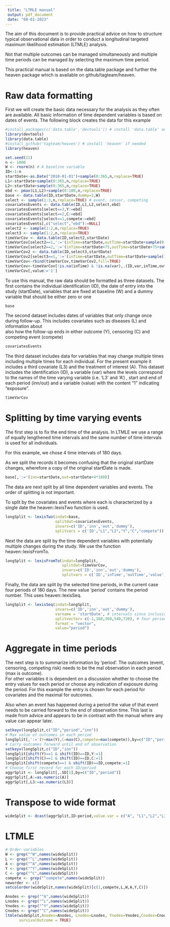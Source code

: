 ```yaml
---
 title: "LTMLE manual"
 output: pdf_document
 date: "08-01-2023"
---
```


The aim of this document is to provide practical advice on how to structure typical observational data in order to conduct a longitudinal targeted maximum likelihood estimation (LTMLE) analysis.

Not that multiple outcomes can be managed simultaneously and multiple time periods can be managed by selecting the maximum time period.
 
This practical manual is based on the data.table package and further the heaven package which is available on github/tagteam/heaven.

# Raw data formatting
First we will create the basic data necessary for the analysis as they often are available.
All basic information of time dependent variables is based on dates of events. The following block creates the data for this example

```r

#install.packages(c('data.table','devtools')) # install 'data.table' and 'devtools' if needed
library(devtools)
library(data.table)
#install_github('tagteam/heaven') # install 'heaven' if needed
library(heaven)

set.seed(21)
n <- 1000
W <- rnorm(n) # A baseline variable
ID<-1:n
startDate<-as.Date("2010-01-01")+sample(0:365,n,replace=TRUE)
L1<-startDate+sample(0:365,n,replace=TRUE)
L2<-startDate+sample(0:365,n,replace=TRUE)
ebd <- pmax(L1,L2)+sample(0:180,n,replace=TRUE)
base <- data.table(ID,startDate,dummy=1,W)
select <- sample(1:3,n,replace=TRUE) # event, censor, competing
covariatesEvents <- data.table(ID,L1,L2,select,ebd)
covariatesEvents[select==3,Y:=ebd]
covariatesEvents[select==2,C:=ebd]
covariatesEvents[select==1,compete:=ebd]
covariatesEvents[,c("select","ebd"):=NULL]
select2 <- sample(1:2,n,replace=TRUE)
select3 <- sample(1:2,n,replace=TRUE)
timeVarCov <- data.table(ID,select2,startDate)
timeVarCov[select2==1,':='(inTime=startDate,outTime=startDate+sample(0:720,1),var='L3')]
timeVarCov[select2==2,':='(inTime=startDate+75,outTime=startDate+75+sample(0:720,1))]
timeVarCov2 <- data.table(ID,select3,startDate)
timeVarCov2[select3==1,':='(inTime=startDate,outTime=startDate+sample(180:720,1),var='A')]
timeVarCov<-rbind(timeVarCov,timeVarCov2,fill=TRUE)
timeVarCov<-timeVarCov[!is.na(inTime) & !is.na(var),.(ID,var,inTime,outTime)]
timeVarCov[,value:='1']
```

To use this manual, the raw data should be formatted as three datasets. The
first contains the individual identification (ID), the date of entry
into the study (startDate), variables that are fixed at baseline (W) 
and a dummy variable that should be either zero or one

```r
base
```

The second dataset includes dates of variables that only change once
during follow-up.  This includes covariates such as diseases (L) and information about  
also how the follow-up ends in either outcome (Y), censoring (C) and competing
event (compete)

```r
covariatesEvents
```

The third dataset includes data for variables that may change multiple times
including multiple times for each individual.  For the present example it includes a
third covariate (L3) and the treatment of interest (A). This dataset includes
the identification (ID), a variable (var) where the levels correspond to the names of the time varying variable (i.e. 'L3' and 'A')
, start and end of each period (inn/out) and a variable (value) with the
content "1" indicating "exposure".

```r
timeVarCov
```

# Splitting by time varying events

The first step is to fix the end time of the analysis. In LTMLE we use a range of 
equally lengthened time intervals and the same number of time intervals is used for all
individuals.

For this example, we chose 4 time intervals of 180 days.

As we split the records it becomes confusing that the original startDate changes, wherefore
a copy of the original startDate is made.

```r
base[,':='(inn=startDate,out=startDate+4*180)]
```


The data are next split by all time dependent variables and events. The order of
splitting is not important.

To split by the covariates and events where each is characterized by a single date 
the heaven::lexisTwo function is used.

```r
longSplit <- lexisTwo(indat=base,
                      splitdat=covariatesEvents,
                      invars=c('ID','inn','out','dummy'),
                      splitvars = c('ID',"L1","L2","Y","C","compete"))
```

Next the data are split by the time dependent variables with potentially multiple
changes during the study. We use the function heaven::lexisFromTo.

```r
longSplit <- lexisFromTo(indat=longSplit,
                         splitdat=timeVarCov,
                         invars=c('ID','inn','out','dummy'),
                         splitvars = c('ID','inTime','outTime','value','var'))
```

Finally, the data are split by the selected time periods, in the current case
four periods of 180 days. The new value 'period' contains the period number. This uses
heaven::lexisSeq.

```r
longSplit <- lexisSeq(indat=longSplit,
                      invars=c('ID','inn','out','dummy'),
                      varname = 'startDate', # intervals since inclusion in study
                      splitvector= c(-1,180,360,540,720), # four periods of 180 days
                      format = "vector",
                      value="period")
```

# Aggregate in time periods

The next step is to summarize information by 'period'. The outcomes (event,
censoring, competing risk) needs to be the mal observation in each period (max is outcome).  
For other variables it is dependent on a discussion whether to choose the entry values
for each period or choose any indication of exposure during the period. For this
example the entry is chosen for each period for covariates and the maximal
for outcomes.

Also when an event has happened during a period the value of that event needs to
be carried forward to the end of observation time.  This last is made from advice 
and appears to be in contrast with the manual where any value can appear later.

```r
setkeyv(longSplit,c("ID","period","inn"))
# Max value of outcomes in each period
longSplit[,':='(Y=max(Y),C=max(C),compete=max(compete)),by=c("ID","period")] 
# Carry outcomes forward until end of observation
setkeyv(longSplit,c("ID","inn"))
longSplit[shift(Y)==1 & shift(ID)==ID,Y:=1]
longSplit[shift(C)==1 & shift(ID)==ID,C:=1]
longSplit[shift(compete)==1 & shift(ID)==ID,compete:=1]
# Choose first record for each ID/period
aggrSplit <- longSplit[,.SD[1],by=c("ID","period")]
aggrSplit[,A:=as.numeric(A)]
aggrSplit[,L3:=as.numeric(L3)]
```
# Transpose to wide format
```r
wideSplit <- dcast(aggrSplit,ID~period,value.var = c("A", "L1","L2","L3","Y", "C", "compete","W") )
```

# LTMLE
```r
# Order variables
W <- grep("^W",names(wideSplit))
L <- grep("^L",names(wideSplit))
A <- grep("^A",names(wideSplit))
Y <- grep("^Y",names(wideSplit))
C <- grep("^C",names(wideSplit))
compete <- grep("^compete",names(wideSplit))
neworder <- c()
setcolorder(wideSplit,names(wideSplit)[c(1,compete,L,W,A,Y,C)])

Anodes <- grep("^A",names(wideSplit))
Lnodes <- grep("^L",names(wideSplit))
Ynodes <- grep("^Y",names(wideSplit))
Cnodes <- grep("^C",names(wideSplit))
ltmle(wideSplit,Anodes=Anodes, Lnodes=Lnodes, Ynodes=Ynodes,Cnodes=Cnodes,abar=c(1,1,1,1),
      survivalOutcome = TRUE)
```
